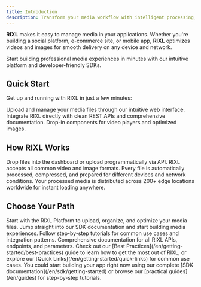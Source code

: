 ```yaml
---
title: Introduction
description: Transform your media workflow with intelligent processing, global delivery, and effortless integration. Get started with RIXL in minutes.
---
```



**RIXL** makes it easy to manage media in your applications. Whether you're building a social platform, e-commerce site, or mobile app, **RIXL** optimizes videos and images for smooth delivery on any device and network.

Start building professional media experiences in minutes with our intuitive platform and developer-friendly SDKs.


## Quick Start

Get up and running with RIXL in just a few minutes:

<Columns cols={3}>
  <Card
    title="Dashboard"
    href="/en/platform/dashboard/guide"
    icon="upload"
  >
    Upload and manage your media files through our intuitive web interface.
  </Card>
  <Card
    title="Developer APIs"
    href="/en/platform/api-documentation/overview"
    icon="code"
  >
    Integrate RIXL directly with clean REST APIs and comprehensive documentation.
  </Card>
  <Card
    title="Video SDK"
    href="/en/sdk/getting-started/overview"
    icon="layers"
  >
    Drop-in components for video players and optimized images.
  </Card>
</Columns>

## How RIXL Works

<Columns cols={3}>
  <Card title="Upload Your Media" icon="upload">
    Drop files into the dashboard or upload programmatically via API. RIXL
    accepts all common video and image formats.
  </Card>
  <Card title="Automatic Processing" icon="zap">
    Every file is automatically processed, compressed, and prepared for different
    devices and network conditions.
  </Card>
  <Card title="Global Delivery" icon="globe">
    Your processed media is distributed across 200+ edge locations worldwide for
    instant loading anywhere.
  </Card>
</Columns>

## Choose Your Path

<Columns cols={2}>
  <Card
    title="Upload and manage media"
    href="/en/platform"
    icon="upload"
  >
    Start with the RIXL Platform to upload, organize, and optimize your media
    files.
  </Card>
  <Card
    title="Build with code"
    href="/en/sdk/getting-started"
    icon="code"
  >
    Jump straight into our SDK documentation and start building media
    experiences.
  </Card>
  <Card
    title="Explore guides"
    href="/en/guides"
    icon="book-open"
  >
    Follow step-by-step tutorials for common use cases and integration patterns.
  </Card>
  <Card
    title="API reference"
    href="/en/reference"
    icon="file-text"
  >
    Comprehensive documentation for all RIXL APIs, endpoints, and parameters.
  </Card>
</Columns>

<Callout type="tip" title="New to media optimization?">
  Check out our [Best Practices](/en/getting-started/best-practices) guide to learn how to get the most out of RIXL, or
  explore our [Quick Links](/en/getting-started/quick-links) for common use cases. You could start building your app
  right now using our complete [SDK documentation](/en/sdk/getting-started) or browse our [practical guides](/en/guides) for
  step-by-step tutorials.
</Callout>